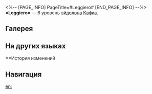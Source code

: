 <%-- [PAGE_INFO]
PageTitle=#Leggiero#
[END_PAGE_INFO] --%>
{{Эйдолон Инфобокс
|Название         = Leggiero
|Изображение      = Эйдолон Leggiero.png
|Персонаж         = Кафка
|Уровень          = 6
|Длительность     = 
|Описание         = Множитель урона, наносимого противникам со статусом Шок, наложенным сверхспособностью, техникой или {{Доп эффект|бонус-атакой}} таланта Кафки, повышается на 156%. Длительность статуса Шок увеличивается на 1 ход.
|Свойство1        = 
|Масштабирование1 = 
}}
'''«Leggiero»''' — 6 уровень [[эйдолон]]а [[Кафка]].

==Галерея==
{{Галерея|position=left|captionalign=center
|Персонаж Кафка Эйдолон 6.png|Осколок Эйдолона
}}

==На других языках==
{{На других языках
|en   = Leggiero
|zhs  = 回旋，悄悄地
|zht  = 迴旋，悄悄地
|ja   = {{Rubi|回|まわ}}る、{{Rubi|静|しず}}かに
|ko   = 레지에로
|es   = Leggiero
|fr   = Leggiero
|ru   = Leggiero
|th   = Leggiero
|vi   = Uyển Chuyển Nhẹ Nhàng
|de   = Leggiero
|id   = Leggiero
|pt   = Leggiero
}}

==История изменений
{{История изменений|3.5}}

==Навигация==
{{Навык Навбокс|Кафка}}

[[en:]]